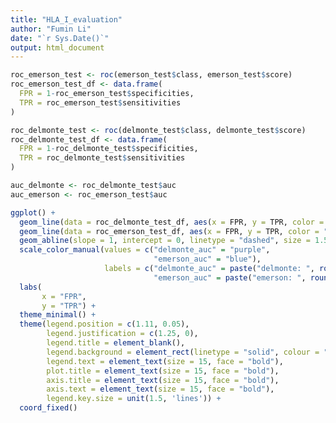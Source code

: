 ```yaml
---
title: "HLA_I_evaluation"
author: "Fumin Li"
date: "`r Sys.Date()`"
output: html_document
---
```



```r
roc_emerson_test <- roc(emerson_test$class, emerson_test$score)
roc_emerson_test_df <- data.frame(
  FPR = 1-roc_emerson_test$specificities,
  TPR = roc_emerson_test$sensitivities
)
```

```r
roc_delmonte_test <- roc(delmonte_test$class, delmonte_test$score)
roc_delmonte_test_df <- data.frame(
  FPR = 1-roc_delmonte_test$specificities,
  TPR = roc_delmonte_test$sensitivities
)
```

```r
auc_delmonte <- roc_delmonte_test$auc
auc_emerson <- roc_emerson_test$auc
```

```r
ggplot() +
  geom_line(data = roc_delmonte_test_df, aes(x = FPR, y = TPR, color = "delmonte_auc"), size = 1.5) +
  geom_line(data = roc_emerson_test_df, aes(x = FPR, y = TPR, color = "emerson_auc"), size = 1.5) +
  geom_abline(slope = 1, intercept = 0, linetype = "dashed", size = 1.5) +
  scale_color_manual(values = c("delmonte_auc" = "purple",
                                "emerson_auc" = "blue"),
                     labels = c("delmonte_auc" = paste("delmonte: ", round(auc_delmonte, 2)),
                                "emerson_auc" = paste("emerson: ", round(auc_emerson, 2)))) +
  labs(
       x = "FPR",
       y = "TPR") +
  theme_minimal() +
  theme(legend.position = c(1.11, 0.05), 
        legend.justification = c(1.25, 0), 
        legend.title = element_blank(),
        legend.background = element_rect(linetype = "solid", colour = "black"),
        legend.text = element_text(size = 15, face = "bold"),
        plot.title = element_text(size = 15, face = "bold"),
        axis.title = element_text(size = 15, face = "bold"),
        axis.text = element_text(size = 15, face = "bold"),
        legend.key.size = unit(1.5, 'lines')) + 
  coord_fixed()
```